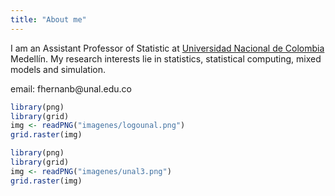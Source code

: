 ```yaml
---
title: "About me"
---
```


<div class = "row">

<div class = "col-md-5">
I am an Assistant Professor of Statistic at [Universidad Nacional de Colombia](http://medellin.unal.edu.co/) Medellín. My research interests lie in statistics, statistical computing, mixed models and simulation.

email: fhernanb@unal.edu.co
</div>

<div class = "col-md-4">
```r
library(png)
library(grid)
img <- readPNG("imagenes/logounal.png")
grid.raster(img)
```
</div>
</div>

```r
library(png)
library(grid)
img <- readPNG("imagenes/unal3.png")
grid.raster(img)
```


